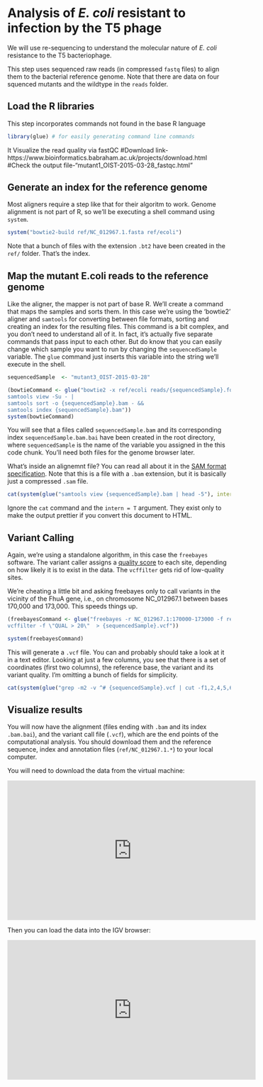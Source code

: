# Analysis of *E. coli* resistant to infection by the T5 phage

We will use re-sequencing to understand the molecular nature of *E. coli* resistance to the T5 bacteriophage.

This step uses sequenced raw reads (in compressed `fastq` files) to align them to the bacterial reference genome. Note that there are data on four squenced mutants and the wildtype in the `reads` folder.

## Load the R libraries 

This step incorporates commands not found in the base R language

```r
library(glue) # for easily generating command line commands
```

It Visualize the read quality via fastQC <optional>
#Download link-https://www.bioinformatics.babraham.ac.uk/projects/download.html <available for windows and Mac users>
#Check the output file-"mutant1_OIST-2015-03-28_fastqc.html"

## Generate an index for the reference genome

Most aligners require a step like that for their algoritm to work. Genome alignment is not part of R, so we'll be executing a shell command using `system`.

```r
system("bowtie2-build ref/NC_012967.1.fasta ref/ecoli")
```

Note that a bunch of files with the extension `.bt2` have been created in the `ref/` folder. That's the index.

## Map the mutant E.coli reads to the reference genome

Like the aligner, the mapper is not part of base R. We'll create a command that maps the samples and sorts them. In this case we're using the 'bowtie2' aligner and `samtools` for converting between file formats, sorting and creating an index for the resulting files. This command is a bit complex, and you don't need to understand all of it. In fact, it's actually five separate commands that pass input to each other. But do know that you can easily change which sample you want to run by changing the `sequencedSample` variable. The `glue` command just inserts this variable into the string we'll execute in the shell.

```r
sequencedSample  <- "mutant3_OIST-2015-03-28"
```

```r
(bowtieCommand <- glue("bowtie2 -x ref/ecoli reads/{sequencedSample}.fq.gz --rg-id {sequencedSample} --rg SM:{sequencedSample} |
samtools view -Su - | 
samtools sort -o {sequencedSample}.bam - && 
samtools index {sequencedSample}.bam"))
system(bowtieCommand)
```

You will see that a files called `sequencedSample.bam` and its corresponding index `sequencedSample.bam.bai` have been created in the root directory, where `sequencedSample` is the name of the variable you assigned in the this code chunk. You'll need both files for the genome browser later.

What's inside an alignemnt file? You can read all about it in the [SAM format specification](https://samtools.github.io/hts-specs/SAMv1.pdf). Note that this is a file with a `.bam` extension, but it is basically just a compressed `.sam` file.

```r
cat(system(glue("samtools view {sequencedSample}.bam | head -5"), intern = T))
```

Ignore the `cat` command and the `intern = T` argument. They exist only to make the output prettier if you convert this document to HTML.

## Variant Calling

Again, we're using a standalone algorithm, in this case the `freebayes` software. The variant caller assigns a [quality score](https://en.wikipedia.org/wiki/Phred_quality_score) to each site, depending on how likely it is to exist in the data. The `vcffilter` gets rid of low-quality sites.

We're cheating a little bit and asking freebayes only to call variants in the vicinity of the FhuA gene, i.e., on chromosome NC_012967.1 between bases 170,000 and 173,000. This speeds things up.

```r
(freebayesCommand <- glue("freebayes -r NC_012967.1:170000-173000 -f ref/NC_012967.1.fasta {sequencedSample}.bam -p 1 | 
vcffilter -f \"QUAL > 20\"  > {sequencedSample}.vcf"))

system(freebayesCommand)
```

This will generate a `.vcf` file. You can and probably should take a look at it in a text editor. Looking at just a few columns, you see that there is a set of coordinates (first two columns), the reference base, the variant and its variant quality. I'm omitting a bunch of fields for simplicity.


```r
cat(system(glue("grep -m2 -v ^# {sequencedSample}.vcf | cut -f1,2,4,5,6"), intern = T))
```

## Visualize results

You will now have the alignment (files ending with `.bam` and its index `.bam.bai`), and the variant call file (`.vcf`), which are the end points of the computational analysis. You should download them and the reference sequence, index and annotation files (`ref/NC_012967.1.*`) to your local computer.

You will need to download the data from the virtual machine:

<iframe width="560" height="315" src="https://www.youtube.com/embed/-AbSUeibAqI" frameborder="0" allow="accelerometer; autoplay; encrypted-media; gyroscope; picture-in-picture" allowfullscreen></iframe>

Then you can load the data into the IGV browser:

<iframe width="560" height="315" src="https://www.youtube.com/embed/hhCeJD7HRdI" frameborder="0" allow="accelerometer; autoplay; encrypted-media; gyroscope; picture-in-picture" allowfullscreen></iframe>